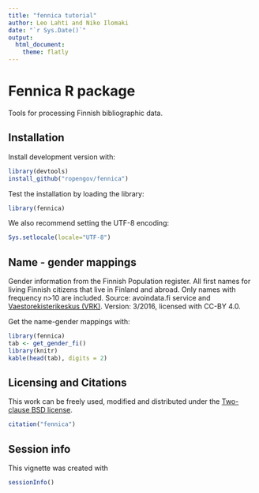 ```yaml
---
title: "fennica tutorial"
author: Leo Lahti and Niko Ilomaki
date: "`r Sys.Date()`"
output:
  html_document:
    theme: flatly
---
```

<!--
%\VignetteEngine{knitr::rmarkdown}
%\VignetteIndexEntry{fennica Markdown Vignette}
%\usepackage[utf8]{inputenc}
-->



Fennica R package
===========

Tools for processing Finnish bibliographic data.



## Installation

Install development version with:

```r
library(devtools)
install_github("ropengov/fennica")
```

Test the installation by loading the library:

```r
library(fennica)
```


We also recommend setting the UTF-8 encoding:

```r
Sys.setlocale(locale="UTF-8") 
```


## Name - gender mappings

Gender information from the Finnish Population register. All first
names for living Finnish citizens that live in Finland and
abroad. Only names with frequency n>10 are included.  Source:
avoindata.fi service and [Vaestorekisterikeskus
(VRK)](https://www.avoindata.fi/data/fi/dataset/none). Version:
3/2016, licensed with CC-BY 4.0.

Get the name-gender mappings with:

```r
library(fennica)
tab <- get_gender_fi()
library(knitr)
kable(head(tab), digits = 2)
```


## Licensing and Citations

This work can be freely used, modified and distributed under the 
[Two-clause BSD license](http://en.wikipedia.org/wiki/BSD\_licenses).

```r
citation("fennica")
```

## Session info

This vignette was created with

```r
sessionInfo()
```






